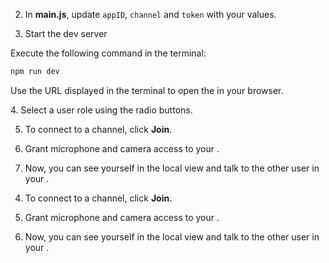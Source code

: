 <PlatformWrapper platform="web">

2.  In **main.js**, update `appID`, `channel` and `token` with your values.

3.  Start the dev server

  Execute the following command in the terminal:

  ```bash
  npm run dev
  ```

  Use the URL displayed in the terminal to open the <Vpl k="CLIENT"/> in your browser.

<ProductWrapper product="interactive-live-streaming">
4. Select a user role using the radio buttons.

5.  To connect to a channel, click **Join**.

6.  Grant microphone and camera access to your <Vpl k="CLIENT"/>.

7.  Now, you can see yourself in the local view and talk to the other user in your <Vpl k="CLIENT"/>.
</ProductWrapper>

4.  To connect to a channel, click **Join**.

5.  Grant microphone and camera access to your <Vpl k="CLIENT"/>.

6.  Now, you can see yourself in the local view and talk to the other user in your <Vpl k="CLIENT"/>.
</PlatformWrapper>

